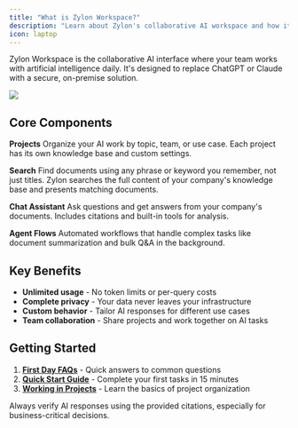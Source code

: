 ```yaml
---
title: "What is Zylon Workspace?"
description: "Learn about Zylon's collaborative AI workspace and how it transforms company knowledge into productivity"
icon: laptop
---
```


Zylon Workspace is the collaborative AI interface where your team works with artificial intelligence daily. It's designed to replace ChatGPT or Claude with a secure, on-premise solution.

![](/workspace-manual/images/workspace_general.png)

## Core Components

**Projects**
Organize your AI work by topic, team, or use case. Each project has its own knowledge base and custom settings.

**Search**
Find documents using any phrase or keyword you remember, not just titles. Zylon searches the full content of your company's knowledge base and presents matching documents.

**Chat Assistant**
Ask questions and get answers from your company's documents. Includes citations and built-in tools for analysis.

**Agent Flows**
Automated workflows that handle complex tasks like document summarization and bulk Q&A in the background.

## Key Benefits

- **Unlimited usage** - No token limits or per-query costs
- **Complete privacy** - Your data never leaves your infrastructure  
- **Custom behavior** - Tailor AI responses for different use cases
- **Team collaboration** - Share projects and work together on AI tasks

## Getting Started

1. **[First Day FAQs](/workspace-manual/first-day-faqs)** - Quick answers to common questions
2. **[Quick Start Guide](/workspace-manual/quick-start-guide)** - Complete your first tasks in 15 minutes
3. **[Working in Projects](/workspace-manual/working-in-projects)** - Learn the basics of project organization

<Info>
Always verify AI responses using the provided citations, especially for business-critical decisions.
</Info>